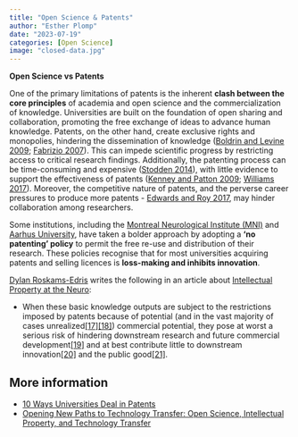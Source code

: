 ```yaml
---
title: "Open Science & Patents"
author: "Esther Plomp"
date: "2023-07-19"
categories: [Open Science]
image: "closed-data.jpg"
---
```


**Open Science vs Patents**

One of the primary limitations of patents is the inherent **clash between the core principles** of academia and open science and the commercialization of knowledge. Universities are built on the foundation of open sharing and collaboration, promoting the free exchange of ideas to advance human knowledge. Patents, on the other hand, create exclusive rights and monopolies, hindering the dissemination of knowledge ([Boldrin and Levine 2009](https://doi.org/10.2202/1555-5879.1438); [Fabrizio 2007](https://doi.org/10.1093/icc/dtm016)). This can impede scientific progress by restricting access to critical research findings. Additionally, the patenting process can be time-consuming and expensive ([Stodden 2014](http://link.springer.com/10.1007/978-3-319-00026-8_15)), with little evidence to support the effectiveness of patents ([Kenney and Patton 2009](dx.doi.org/10.1016/j.respol.2009.07.007); [Williams 2017](https://doi.org/10.1146/annurev-economics-110216-100959)). Moreover, the competitive nature of patents, and the perverse career pressures to produce more patents - [Edwards and Roy 2017](https://doi.org/10.1089/ees.2016.0223), may hinder collaboration among researchers.

Some institutions, including the [Montreal Neurological Institute (MNI)](https://dx.doi.org/10.1126/science.aae0265) and [Aarhus University](https://nat.au.dk/en/collaboration/research-and-innovation-collaboration/open-science/), have taken a bolder approach by adopting a **'no patenting' policy** to permit the free re-use and distribution of their research. These policies recognise that for most universities acquiring patents and selling licences is **loss-making and inhibits innovation**.

[Dylan Roskams-Edris](https://scicomm.xyz/@dylanwre) writes the following in an article about [Intellectual Property at the Neuro](https://www.qeios.com/read/OMUWEL):

-   When these basic knowledge outputs are subject to the restrictions imposed by patents because of potential (and in the vast majority of cases unrealized[\[17\]](https://doi.org/10.1080/10438590701709025)[​\[18\]​](https://www.cigionline.org/articles/should-universities-get-out-patent-business/)) commercial potential, they pose at worst a serious risk of hindering downstream research and future commercial development[\[19\]](https://doi.org/10.1086/669706)​ and at best contribute little to downstream innovation[\[20\]​](https://doi.org/10.1257/aer.20151398) and the public good[\[21\]](https://papers.ssrn.com/sol3/papers.cfm?abstract_id=3443692)​.

## More information

-   [10 Ways Universities Deal in Patents](https://researchenterprise.org/)
-   [Opening New Paths to Technology Transfer: Open Science, Intellectual Property, and Technology Transfer](https://upstream.force11.org/opening-new-paths-to-technology-transfer/)
